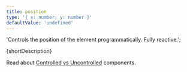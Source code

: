 ```yaml
---
title: position
type: '{ x: number; y: number }'
defaultValue: 'undefined'
---
```



  'Controls the position of the element programmatically. Fully reactive.';

{shortDescription}

Read about [Controlled vs Uncontrolled](#controlled-vs-uncontrolled) components.
